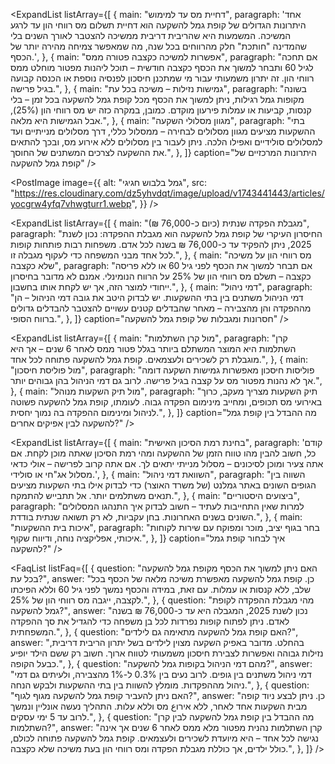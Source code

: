 <Heading text="מהי קופת גמל להשקעה?" />

<SubHeading text="רקע כללי והגדרה" />

<Paragraph text="קופת גמל להשקעה היא אפיק חיסכון לטווח קצר, בינוני או ארוך, המשלב יתרונות של השקעה עם גמישות נזילות וניהול מקצועי. מדובר באפיק חיסכון שמיועד לכל אדם, ללא תלות בגיל, מצב תעסוקתי או הכנסה, וניתן לפתיחה בקלות דרך בתי השקעות שונים." />

<SubHeading text="מתי התחיל המוצר ואיזו רגולציה חלה עליו" />

<Paragraph text="המוצר הושק בשנת 2016 כחלק מרפורמה ממשלתית לעידוד חסכון בקרב הציבור בישראל. קופת גמל להשקעה נמצאת תחת פיקוח רשות שוק ההון והביטוח, ובעלת תקנות נוקשות לשמירה על כספי המשקיעים. היא משלבת את יתרונות קופת הגמל הקלאסית יחד עם נזילות של אפיקי חיסכון רגילים." />

<ExpandList
  listArray={[
    {
      main: "דחיית מס עד למימוש",
      paragraph:
        'אחד היתרונות הגדולים של קופת גמל להשקעה הוא דחיית תשלום מס רווחי הון עד לרגע המשיכה. המשמעות היא שהריבית דריבית ממשיכה להצטבר לאורך השנים בלי שהמדינה "חותכת" חלק מהרווחים בכל שנה, מה שמאפשר צמיחה מהירה יותר של הכסף.',
    },
    {
      main: "אפשרות למשיכה כקצבה פטורה ממס",
      paragraph:
        "אם תחכה לגיל 60 ותבחר למשוך את הכסף כקצבה חודשית – תוכל ליהנות מפטור מוחלט ממס רווחי הון. זה יתרון משמעותי עבור מי שמתכנן חיסכון לפנסיה נוספת או הכנסה קבועה בגיל פרישה.",
    },
    {
      main: "גמישות נזילות – משיכה בכל עת",
      paragraph:
        "בשונה מקופות גמל רגילות, ניתן למשוך את הכסף מכל קופת גמל להשקעה בכל זמן – בלי קנסות, קביעות או עמלות פירעון מוקדם. כמובן, במקרה כזה יש מס רווחי הון (25%), אבל הגמישות היא מלאה.",
    },
    {
      main: "מגוון מסלולי השקעה",
      paragraph:
        "בתי ההשקעות מציעים מגוון מסלולים לבחירה – ממסלול כללי, דרך מסלולים מנייתיים ועד למסלולים סולידיים ואפילו הלכה. ניתן לעבור בין מסלולים ללא אירוע מס, ובכך להתאים את ההשקעה לצרכים המשתנים של החוסך.",
    },
  ]}
  caption="היתרונות המרכזיים של קופת גמל להשקעה"
/>

<PostImage
  image={{
    alt: "גמל בלבוש חגיגי",
    src: "https://res.cloudinary.com/dz5yhvdqt/image/upload/v1743441443/articles/yocgrw4yfq7vhwgturr1.webp",
  }}
/>

<ExpandList
  listArray={[
    {
      main: "מגבלת הפקדה שנתית (כיום כ-76,000 ₪)",
      paragraph:
        "החיסרון העיקרי של קופת גמל להשקעה הוא מגבלת ההפקדה: נכון לשנת 2025, ניתן להפקיד עד כ-76,000 ₪ בשנה לכל אדם. משפחות רבות פותחות קופות לכל אחד מבני המשפחה כדי לעקוף מגבלה זו.",
    },
    {
      main: "מס רווחי הון על משיכה שלא כקצבה",
      paragraph:
        "אם תבחר למשוך את הכסף לפני גיל 60 או ללא פריסה כקצבה – תשלם מס רווחי הון של 25% על הרווח הנומינלי. אמנם לא מדובר בחיסרון ייחודי למוצר הזה, אך יש לקחת אותו בחשבון.",
    },
    {
      main: "דמי ניהול",
      paragraph:
        "דמי הניהול משתנים בין בתי ההשקעות. יש לבדוק היטב את גובה דמי הניהול – הן מההפקדה והן מהצבירה – מאחר שהבדלים קטנים עשויים להצטבר להבדלים גדולים ברווח הסופי.",
    },
  ]}
  caption="חסרונות ומגבלות של קופת גמל להשקעה"
/>

<ExpandList
  listArray={[
    {
      main: "מול קרן השתלמות",
      paragraph:
        "קרן השתלמות היא המוצר המשתלם ביותר בגלל פטור ממס לאחר 6 שנים – אך היא מוגבלת רק לשכירים ולעצמאים. קופת גמל להשקעה פתוחה לכל אחד.",
    },
    {
      main: "מול פוליסת חיסכון",
      paragraph:
        "פוליסות חיסכון מאפשרות גמישות השקעה דומה אך לא נהנות מפטור מס על קצבה בגיל פרישה. לרוב גם דמי הניהול בהן גבוהים יותר.",
    },
    {
      main: "מול תיק השקעות מנוהל",
      paragraph:
        "תיק השקעות מצריך מעקב, כרוך באירועי מס תכופים, ומחייב מינימום הפקדה גבוה. לעומתו, קופת גמל להשקעה פשוטה לניהול ומינימום ההפקדה בה נמוך יחסית.",
    },
  ]}
  caption="מה ההבדל בין קופת גמל להשקעה לבין אפיקים אחרים?"
/>

<ExpandList
  listArray={[
    {
      main: "בחינת רמת הסיכון האישית",
      paragraph:
        'קודם כל, חשוב להבין מהו טווח הזמן של ההשקעה ומהי רמת הסיכון שאתה מוכן לקחת. אם אתה צעיר ומוכן לסיכונים – מסלול מנייתי יתאים לך. אם אתה קרוב לפרישה – אולי כדאי מסלול אג"חי או סולידי.',
    },
    {
      main: "השוואת דמי ניהול",
      paragraph:
        "השווה בין הגופים השונים באתר גמלנט (של משרד האוצר) כדי לבדוק אילו בתי השקעות מציעים תנאים משתלמים יותר. אל תתבייש להתמקח.",
    },
    {
      main: "ביצועים היסטוריים",
      paragraph:
        "למרות שאין התחייבות לעתיד – חשוב לבדוק איך התנהגו המסלולים השונים בשנים האחרונות. בחן עקביות, לא רק תשואה שנתית בודדת.",
    },
    {
      main: "איכות בית ההשקעות",
      paragraph:
        "בחר בגוף יציב, מוכר ומפוקח עם שירות לקוחות איכותי, אפליקציה נוחה, ודיווח שקוף.",
    },
  ]}
  caption="איך לבחור קופת גמל להשקעה?"
/>

<FaqList
  listFaq={[
    {
      question: "האם ניתן למשוך את הכסף מקופת גמל להשקעה בכל עת?",
      answer:
        "כן. קופת גמל להשקעה מאפשרת משיכה מלאה של הכסף בכל שלב, ללא קנסות או עמלות. עם זאת, במידה והכסף נמשך לפני גיל 60 וללא הפיכתו לקצבה, ייגבה מס רווחי הון של 25%.",
    },
    {
      question: "מהי מגבלת ההפקדה לקופת גמל להשקעה?",
      answer:
        "נכון לשנת 2025, המגבלה היא עד כ-76,000 ₪ בשנה לאדם. ניתן לפתוח קופות נפרדות לכל בן משפחה כדי להגדיל את סך ההפקדה המשפחתית.",
    },
    {
      question: "האם קופת גמל להשקעה מתאימה גם לילדים?",
      answer:
        "בהחלט. מדובר באפיק השקעה מצוין לילדים בשל יתרון הריבית דריבית, נזילות גבוהה ואפשרות לצבירת חיסכון משמעותי לטווח ארוך. חשוב רק ששם הילד יופיע כבעל הקופה.",
    },
    {
      question: "מהם דמי הניהול בקופות גמל להשקעה?",
      answer:
        "דמי ניהול משתנים בין גופים. לרוב נעים בין 0.3% ל-1% מהצבירה, ולעיתים גם דמי ניהול מההפקדות. מומלץ להשוות בין בתי ההשקעות ולבקש הנחה.",
    },
    {
      question: "האם ניתן להעביר קופת גמל להשקעה מגוף לגוף?",
      answer:
        "כן. ניתן לבצע ניוד קופה מבית השקעות אחד לאחר, ללא אירוع מס וללא עלות. התהליך נעשה אונליין ונמשך לרוב עד 5 ימי עסקים.",
    },
    {
      question: "מה ההבדל בין קופת גמל להשקעה לבין קרן השתלמות?",
      answer:
        "קרן השתלמות נהנית מפטור מלא ממס לאחר 6 שנים אך אינה נגישה לכל אחד – היא מיועדת לשכירים ולעצמאים. קופת גמל להשקעה פתוחה לכולם, כולל ילדים, אך כוללת מגבלת הפקדה ומס רווחי הון בעת משיכה שלא כקצבה.",
    },
  ]}
/>

